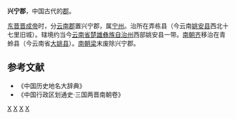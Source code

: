 '''兴宁郡'''，中国古代的[[郡|郡]]。

[[东晋|东晋]][[晋成帝|晋成帝]]时，分[[云南郡|云南郡]]置兴宁郡，属[[宁州|宁州]]。治所在弄栋县（今云南[[姚安县|姚安县]]西北十七里旧城）。辖境约当今[[云南省|云南省]][[楚雄彝族自治州|楚雄彝族自治州]]西部姚安县一带。[[南朝齐|南朝齐]]移治在青蛉县（今云南省[[大姚县|大姚县]]）。[[南朝梁|南朝梁]]末废除兴宁郡。
==参考文献==
* 《中国历史地名大辞典》
* 《中国行政区划通史·三国两晋南朝卷》
{{晋朝行政区划|nocat}}
{{南朝行政区划|nocat}}
[[Category:东晋的郡|X]]
[[Category:南北朝的郡|X]]
[[Category:云南的郡|X]]
[[Category:楚雄行政区划史|X]]